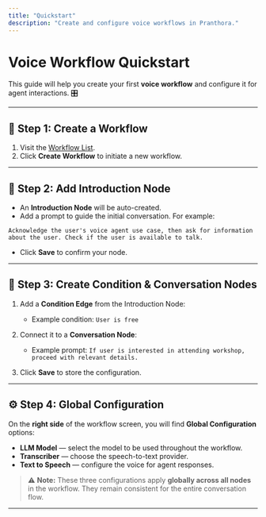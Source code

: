```yaml
---
title: "Quickstart"
description: "Create and configure voice workflows in Pranthora."
---
```


# Voice Workflow Quickstart

This guide will help you create your first **voice workflow** and configure it for agent interactions. 🎛️

---

## 🧩 Step 1: Create a Workflow

1. Visit the [Workflow List](https://app.pranthora.firstpeak.ai/workflow-list).
2. Click **Create Workflow** to initiate a new workflow.

---

## 📝 Step 2: Add Introduction Node

* An **Introduction Node** will be auto-created.
* Add a prompt to guide the initial conversation. For example:

```text
Acknowledge the user's voice agent use case, then ask for information about the user. Check if the user is available to talk.
```

* Click **Save** to confirm your node.

---

## 🔀 Step 3: Create Condition & Conversation Nodes

1. Add a **Condition Edge** from the Introduction Node:

   * Example condition: `User is free`
2. Connect it to a **Conversation Node**:

   * Example prompt: `If user is interested in attending workshop, proceed with relevant details.`
3. Click **Save** to store the configuration.

---

## ⚙️ Step 4: Global Configuration

On the **right side** of the workflow screen, you will find **Global Configuration** options:

* **LLM Model** — select the model to be used throughout the workflow.
* **Transcriber** — choose the speech-to-text provider.
* **Text to Speech** — configure the voice for agent responses.

> ⚠️ **Note:** These three configurations apply **globally across all nodes** in the workflow. They remain consistent for the entire conversation flow.

---


